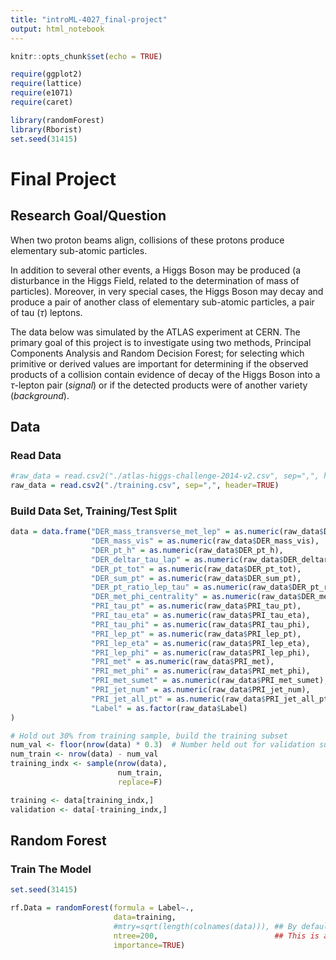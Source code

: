 ```yaml
---
title: "introML-4027_final-project"
output: html_notebook
---
```


```r
knitr::opts_chunk$set(echo = TRUE)

require(ggplot2)
require(lattice)
require(e1071)
require(caret)

library(randomForest)
library(Rborist)
set.seed(31415)
```

# Final Project

## Research Goal/Question

When two proton beams align, collisions of these protons produce elementary sub-atomic particles. 

In addition to several other events, a Higgs Boson may be produced (a disturbance in the Higgs Field, related to the determination of mass of particles).  Moreover, in very special cases, the Higgs Boson may decay and produce a pair of another class of elementary sub-atomic particles, a pair of tau ($\tau$) leptons.  

The data below was simulated by the ATLAS experiment at CERN.  The primary goal of this project is to investigate using two methods, Principal Components Analysis and Random Decision Forest; for selecting which primitive or derived values are important for determining if the observed products of a collision contain evidence of decay of the Higgs Boson into a $\tau$-lepton pair (_signal_) or if the detected products were of another variety (_background_). 

## Data

### Read Data

```r
#raw_data = read.csv2("./atlas-higgs-challenge-2014-v2.csv", sep=",", header=TRUE)
raw_data = read.csv2("./training.csv", sep=",", header=TRUE)
```

### Build Data Set, Training/Test Split

```r
data = data.frame("DER_mass_transverse_met_lep" = as.numeric(raw_data$DER_mass_transverse_met_lep),
                  "DER_mass_vis" = as.numeric(raw_data$DER_mass_vis),
                  "DER_pt_h" = as.numeric(raw_data$DER_pt_h),
                  "DER_deltar_tau_lap" = as.numeric(raw_data$DER_deltar_tau_lep),
                  "DER_pt_tot" = as.numeric(raw_data$DER_pt_tot),
                  "DER_sum_pt" = as.numeric(raw_data$DER_sum_pt),
                  "DER_pt_ratio_lep_tau" = as.numeric(raw_data$DER_pt_ratio_lep_tau),
                  "DER_met_phi_centrality" = as.numeric(raw_data$DER_met_phi_centrality),
                  "PRI_tau_pt" = as.numeric(raw_data$PRI_tau_pt),
                  "PRI_tau_eta" = as.numeric(raw_data$PRI_tau_eta),
                  "PRI_tau_phi" = as.numeric(raw_data$PRI_tau_phi),
                  "PRI_lep_pt" = as.numeric(raw_data$PRI_lep_pt),
                  "PRI_lep_eta" = as.numeric(raw_data$PRI_lep_eta),
                  "PRI_lep_phi" = as.numeric(raw_data$PRI_lep_phi),
                  "PRI_met" = as.numeric(raw_data$PRI_met),
                  "PRI_met_phi" = as.numeric(raw_data$PRI_met_phi),
                  "PRI_met_sumet" = as.numeric(raw_data$PRI_met_sumet),
                  "PRI_jet_num" = as.numeric(raw_data$PRI_jet_num),
                  "PRI_jet_all_pt" = as.numeric(raw_data$PRI_jet_all_pt),
                  "Label" = as.factor(raw_data$Label)
)

# Hold out 30% from training sample, build the training subset
num_val <- floor(nrow(data) * 0.3)  # Number held out for validation subset
num_train <- nrow(data) - num_val
training_indx <- sample(nrow(data), 
                        num_train, 
                        replace=F)

training <- data[training_indx,]
validation <- data[-training_indx,]
```

## Random Forest

### Train The Model

```r
set.seed(31415)

rf.Data = randomForest(formula = Label~.,
                       data=training,
                       #mtry=sqrt(length(colnames(data))), ## By default for classification, this will be sqrt(ncol(data)), the square root of the num. predictors 
                       ntree=200,                          ## This is at 200 instead of the standard 500, bc I was out of memory
                       importance=TRUE)
```










<br>

<br>

<br>